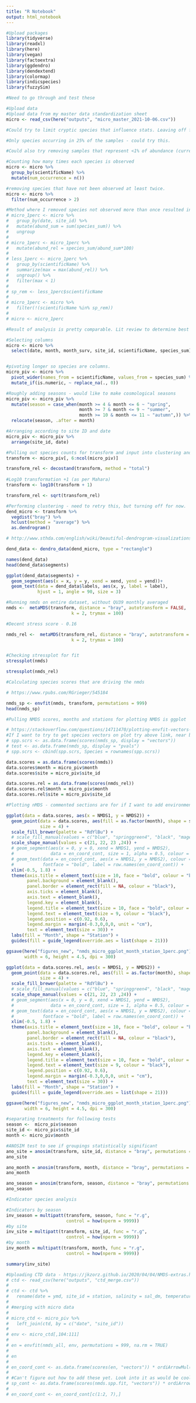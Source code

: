 ```yaml
---
title: "R Notebook"
output: html_notebook
---
```


```r
#Upload packages
library(tidyverse)
library(readxl)
library(here)
library(vegan)
library(factoextra)
library(ggdendro)
library(dendextend)
library(colormap)
library(indicspecies)
library(fuzzySim)

#Need to go through and test these

```

```r
#Upload data
#Upload data from my master data standardization sheet
micro <- read_csv(here("outputs", "micro_master_2021-10-06.csv")) 

```

```r
#Could try to limit cryptic species that influence stats. Leaving off for now.

#Only species occurring in 25% of the samples - could try this.

#Could also try removing samples that represent <1% of abundance (currently switched on)

#Counting how many times each species is observed
micro <- micro %>%
  group_by(scientificName) %>%
  mutate(num_occurrence = n())

#removing species that have not been observed at least twice.
micro <- micro %>%
  filter(num_occurrence > 2)

#Method where I removed species not observed more than once resulted in 2420 records. Here I am trying a more convservative method where I remove any species that do not exceed 1% of abundance in any of the samples. The result is 1829 records - far fewer. Need to do a literature review here to see what is most appropriate, but I think this method is probably more focused.
# micro_1perc <- micro %>% 
#   group_by(date, site_id) %>% 
#   mutate(abund_sum = sum(species_sum)) %>% 
#   ungroup
# 
# micro_1perc <- micro_1perc %>% 
#   mutate(abund_rel = species_sum/abund_sum*100)
# 
# less_1perc <- micro_1perc %>% 
#   group_by(scientificName) %>% 
#   summarize(max = max(abund_rel)) %>% 
#   ungroup() %>% 
#   filter(max < 1)
# 
# sp_rem <- less_1perc$scientificName
# 
# micro_1perc <- micro %>%
#   filter(!(scientificName %in% sp_rem))
# 
# micro <- micro_1perc

#Result of analysis is pretty comparable. Lit review to determine best method.

```

```r
#Selecting columns
micro <- micro %>% 
  select(date, month, month_surv, site_id, scientificName, species_sum)


#pivoting longer so species are columns. 
micro_piv <- micro %>% 
  pivot_wider(names_from = scientificName, values_from = species_sum) %>% 
  mutate_if(is.numeric, ~ replace_na(., 0))

#Roughly adding seasons - would like to make cosmological seasons
micro_piv <- micro_piv %>%
  mutate(season = case_when(month >= 4 & month <= 6 ~ "spring",
                            month >= 7 & month <= 9 ~ "summer",
                            month >= 10 & month <= 11 ~ "autumn",)) %>%
  relocate(season, .after = month)

#Arranging according to site ID and date
micro_piv <- micro_piv %>% 
  arrange(site_id, date)

#Pulling out species counts for transform and input into clustering and NMDS
transform <- micro_piv[, 6:ncol(micro_piv)]  

transform_rel <- decostand(transform, method = "total")
  
#Log10 transformation +1 (as per Mahara)
transform <- log10(transform + 1)

transform_rel <- sqrt(transform_rel)

#Performing clustering - need to retry this, but turning off for now.
dend_micro <- transform %>%
  vegdist("bray") %>%
  hclust(method = "average") %>%
  as.dendrogram()
```

```r
# http://www.sthda.com/english/wiki/beautiful-dendrogram-visualizations-in-r-5-must-known-methods-unsupervised-machine-learning

dend_data <- dendro_data(dend_micro, type = "rectangle")

names(dend_data)
head(dend_data$segments)

ggplot(dend_data$segments) +
  geom_segment(aes(x = x, y = y, xend = xend, yend = yend))+
  geom_text(data = dend_data$labels, aes(x, y, label = label),
            hjust = 1, angle = 90, size = 3)


```


```r
#Running nmds on entire dataset, without QU39 monthly averaged
nmds <-  metaMDS(transform, distance = "bray", autotransform = FALSE,
                         k = 2, trymax = 100) 

#Decent stress score - 0.16

nmds_rel <-  metaMDS(transform_rel, distance = "bray", autotransform = FALSE,
                         k = 2, trymax = 100) 


#Checking stressplot for fit
stressplot(nmds)

stressplot(nmds_rel)
```
```r

#Calculating species scores that are driving the nmds

# https://www.rpubs.com/RGrieger/545184

nmds_sp <- envfit(nmds, transform, permutations = 999)
head(nmds_sp)

```

```r
#Pulling NMDS scores, months and stations for plotting NMDS is ggplot

# https://stackoverflow.com/questions/14711470/plotting-envfit-vectors-vegan-package-in-ggplot2
#If I want to try to get species vectors on plot try above link, near bottom
# spp.scrs <- as.data.frame(scores(nmds_sp, display = "vectors"))
# test <- as.data.frame(nmds_sp, display = "pvals")
# spp.scrs <- cbind(spp.scrs, Species = rownames(spp.scrs))

data.scores = as.data.frame(scores(nmds))
data.scores$month = micro_piv$month
data.scores$site = micro_piv$site_id

data.scores.rel = as.data.frame(scores(nmds_rel))
data.scores.rel$month = micro_piv$month
data.scores.rel$site = micro_piv$site_id

```

```r
#Plotting nMDS - commented sections are for if I want to add environmental fits.

ggplot(data = data.scores, aes(x = NMDS1, y = NMDS2)) + 
  geom_point(data = data.scores, aes(fill = as.factor(month), shape = site),
             size = 4) + 
  scale_fill_brewer(palette = "RdYlBu") +
  # scale_fill_manual(values = c("blue", "springgreen4", "black", "magenta")) + 
  scale_shape_manual(values = c(21, 22, 23 ,24)) + 
  # geom_segment(aes(x = 0, y = 0, xend = NMDS1, yend = NMDS2), 
  #              data = en_coord_cont, size = 1, alpha = 0.5, colour = "grey30") +
  # geom_text(data = en_coord_cont, aes(x = NMDS1, y = NMDS2), colour = "grey30",
  #           fontface = "bold", label = row.names(en_coord_cont)) + 
  xlim(-0.5, 1.8) +
  theme(axis.title = element_text(size = 10, face = "bold", colour = "black"),
        panel.background = element_blank(),
        panel.border = element_rect(fill = NA, colour = "black"), 
        axis.ticks = element_blank(),
        axis.text = element_blank(),
        legend.key = element_blank(), 
        legend.title = element_text(size = 10, face = "bold", colour = "black"), 
        legend.text = element_text(size = 9, colour = "black"),
        legend.position = c(0.92, 0.6),
        legend.margin = margin(-0.3,0,0,0, unit = "cm"),
        text = element_text(size = 30)) +
  labs(fill = "Month", shape = "Station") +
  guides(fill = guide_legend(override.aes = list(shape = 21)))

ggsave(here("figures_new", "nmds_micro_ggplot_month_station_1perc.png"),
       width = 6, height = 4.5, dpi = 300)
```
```r
ggplot(data = data.scores.rel, aes(x = NMDS1, y = NMDS2)) + 
  geom_point(data = data.scores.rel, aes(fill = as.factor(month), shape = site),
             size = 4) + 
  scale_fill_brewer(palette = "RdYlBu") +
  # scale_fill_manual(values = c("blue", "springgreen4", "black", "magenta")) + 
  scale_shape_manual(values = c(21, 22, 23 ,24)) + 
  # geom_segment(aes(x = 0, y = 0, xend = NMDS1, yend = NMDS2), 
  #              data = en_coord_cont, size = 1, alpha = 0.5, colour = "grey30") +
  # geom_text(data = en_coord_cont, aes(x = NMDS1, y = NMDS2), colour = "grey30",
  #           fontface = "bold", label = row.names(en_coord_cont)) + 
  xlim(-0.5, 1.8) +
  theme(axis.title = element_text(size = 10, face = "bold", colour = "black"),
        panel.background = element_blank(),
        panel.border = element_rect(fill = NA, colour = "black"), 
        axis.ticks = element_blank(),
        axis.text = element_blank(),
        legend.key = element_blank(), 
        legend.title = element_text(size = 10, face = "bold", colour = "black"), 
        legend.text = element_text(size = 9, colour = "black"),
        legend.position = c(0.92, 0.6),
        legend.margin = margin(-0.3,0,0,0, unit = "cm"),
        text = element_text(size = 30)) +
  labs(fill = "Month", shape = "Station") +
  guides(fill = guide_legend(override.aes = list(shape = 21)))

ggsave(here("figures_new", "nmds_micro_ggplot_month_station_1perc.png"),
       width = 6, height = 4.5, dpi = 300)
```

```r
#separating treatments for following tests
season <-  micro_piv$season
site_id <- micro_piv$site_id
month <- micro_piv$month
```



```r
#ANOSIM test to see if groupings statistically significant
ano_site = anosim(transform, site_id, distance = "bray", permutations = 9999)
ano_site

ano_month = anosim(transform, month, distance = "bray", permutations = 9999)
ano_month

ano_season = anosim(transform, season, distance = "bray", permutations = 9999)
ano_season
```

```r
#Indicator species analysis

#Indicators by season
inv_season = multipatt(transform, season, func = "r.g",
                       control = how(nperm = 9999))
#by site
inv_site = multipatt(transform, site_id, func = "r.g",
                       control = how(nperm = 9999))
#by month
inv_month = multipatt(transform, month, func = "r.g",
                       control = how(nperm = 9999))

summary(inv_site)
```

```r
#Uploading CTD data - https://jkzorz.github.io/2020/04/04/NMDS-extras.html
# ctd <- read_csv(here("outputs", "ctd_merge.csv"))
# 
# ctd <- ctd %>% 
#   rename(date = ymd, site_id = station, salinity = sal_dm, temperature = temp_dm)
# 
# #merging with micro data
# 
# micro_ctd <- micro_piv %>% 
#   left_join(ctd, by = c("date", "site_id"))
# 
# env <- micro_ctd[,104:111]
# 
# en = envfit(nmds_all, env, permutations = 999, na.rm = TRUE)
# 
# en
# 
# en_coord_cont <- as.data.frame(scores(en, "vectors")) * ordiArrowMul(en)
# 
# #Can't figure out how to add these yet. Look into it as would be cool.
# sp_cont <- as.data.frame(scores(nmds.spp.fit, "vectors")) * ordiArrowMul(en)
# 
# en_coord_cont <- en_coord_cont[c(1:2, 7),]
```

















